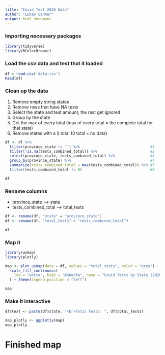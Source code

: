 ```yaml
---
title: "Covid Test 2020 Data"
author: "Lukas Canter"
output: html_document
---
```


### Importing necessary packages 

```r
library(tidyverse)
library(RColorBrewer)
```

### Load the csv data and test that it loaded

```r
df = read.csv('data.csv')
head(df)
```

### Clean up the data
1. Remove empty string states
1. Remove rows that have NA tests
1. Select the state and test amount, the rest get ignored
1. Group by the state
1. Get the max of every total (max of every total = the complete total for that state)
1. Remove states with a 0 total (0 total = no data)


```r

df <- df %>% 
  filter(province_state != "") %>%                                #1
  filter(!is.na(tests_combined_total)) %>%                        #2
  select(province_state, tests_combined_total) %>%                #3
  group_by(province_state) %>%                                    #4
  summarize(tests_combined_total = max(tests_combined_total)) %>% #5
  filter(tests_combined_total != 0)                               #6

df
```

### Rename columns

- province_state --> state
- tests_combined_total --> total_tests

```r

df <- rename(df, "state" = "province_state")
df <- rename(df, "total_tests" = "tests_combined_total")

df

```

### Map it

```r

library(usmap)
library(plotly)

map <- plot_usmap(data = df, values = "total_tests", color = "grey") +
  scale_fill_continuous(
    low = "white", high = "#46e8fa", name = "Covid Tests by State (2020)", label = scales::comma
  ) + theme(legend.position = "left")

map

```

### Make it interactive

```r

df$text <- paste(df$state, "<br>Total Tests: ", df$total_tests)

map_plotly <- ggplotly(map)
map_plotly

```

# Finished map